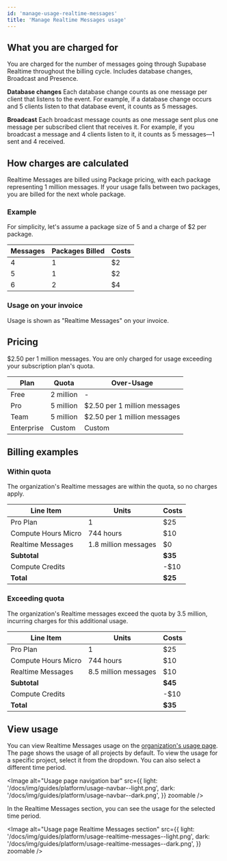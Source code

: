 ```yaml
---
id: 'manage-usage-realtime-messages'
title: 'Manage Realtime Messages usage'
---
```


## What you are charged for

You are charged for the number of messages going through Supabase Realtime throughout the billing cycle. Includes database changes, Broadcast and Presence.

**Database changes**
Each database change counts as one message per client that listens to the event. For example, if a database change occurs and 5 clients listen to that database event, it counts as 5 messages.

**Broadcast**
Each broadcast message counts as one message sent plus one message per subscribed client that receives it. For example, if you broadcast a message and 4 clients listen to it, it counts as 5 messages—1 sent and 4 received.

## How charges are calculated

Realtime Messages are billed using Package pricing, with each package representing 1 million messages. If your usage falls between two packages, you are billed for the next whole package.

### Example

For simplicity, let's assume a package size of 5 and a charge of $2 per package.

| Messages | Packages Billed | Costs |
| -------- | --------------- | ----- |
| 4        | 1               | $2    |
| 5        | 1               | $2    |
| 6        | 2               | $4    |

### Usage on your invoice

Usage is shown as "Realtime Messages" on your invoice.

## Pricing

$2.50 per 1 million messages. You are only charged for usage exceeding your subscription plan's quota.

| Plan       | Quota     | Over-Usage                   |
| ---------- | --------- | ---------------------------- |
| Free       | 2 million | -                            |
| Pro        | 5 million | $2.50 per 1 million messages |
| Team       | 5 million | $2.50 per 1 million messages |
| Enterprise | Custom    | Custom                       |

## Billing examples

### Within quota

The organization's Realtime messages are within the quota, so no charges apply.

| Line Item           | Units                | Costs   |
| ------------------- | -------------------- | ------- |
| Pro Plan            | 1                    | $25     |
| Compute Hours Micro | 744 hours            | $10     |
| Realtime Messages   | 1.8 million messages | $0      |
| **Subtotal**        |                      | **$35** |
| Compute Credits     |                      | -$10    |
| **Total**           |                      | **$25** |

### Exceeding quota

The organization's Realtime messages exceed the quota by 3.5 million, incurring charges for this additional usage.

| Line Item           | Units                | Costs   |
| ------------------- | -------------------- | ------- |
| Pro Plan            | 1                    | $25     |
| Compute Hours Micro | 744 hours            | $10     |
| Realtime Messages   | 8.5 million messages | $10     |
| **Subtotal**        |                      | **$45** |
| Compute Credits     |                      | -$10    |
| **Total**           |                      | **$35** |

## View usage

You can view Realtime Messages usage on the [organization's usage page](https://supabase.com/dashboard/org/_/usage). The page shows the usage of all projects by default. To view the usage for a specific project, select it from the dropdown. You can also select a different time period.

<Image
  alt="Usage page navigation bar"
  src={{
    light: '/docs/img/guides/platform/usage-navbar--light.png',
    dark: '/docs/img/guides/platform/usage-navbar--dark.png',
  }}
  zoomable
/>

In the Realtime Messages section, you can see the usage for the selected time period.

<Image
  alt="Usage page Realtime Messages section"
  src={{
    light: '/docs/img/guides/platform/usage-realtime-messages--light.png',
    dark: '/docs/img/guides/platform/usage-realtime-messages--dark.png',
  }}
  zoomable
/>
